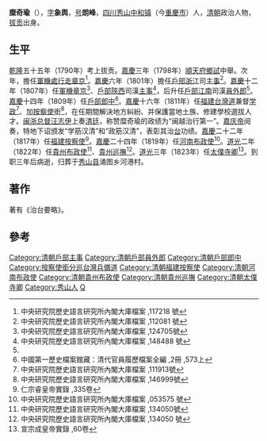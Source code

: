 '''糜奇瑜'''（{{bd|1762年||1827年|catIdx=M糜}}），[[表字|字]]'''象舆'''，[[号|号]]'''朗峰'''，[[四川|四川]][[秀山|秀山]][[中和鎮_(秀山縣)|中和镇]]（今[[重慶市|重慶市]]）人，[[清朝|清朝]]政治人物，[[拔贡|拔贡]]出身。

==生平==
[[乾隆|乾隆]]五十五年（1790年）考上拔贡。[[嘉慶|嘉慶]]三年（1798年）[[順天府|順天府]][[鄉試|鄉試]]中舉。次年，擔任[[軍機處行走|軍機處行走]][[章京|章京]]<ref>中央研究院歷史語言研究所內閣大庫檔案 ,117218 號</ref>。[[嘉慶|嘉慶]]六年（1801年）擔任[[戶部|戶部]][[浙江|浙江]]司[[主事|主事]]<ref>中央研究院歷史語言研究所內閣大庫檔案 ,112081 號</ref>。[[嘉慶|嘉慶]]十二年（1807年）任[[軍機|軍機]][[章京|章京]]<ref>中央研究院歷史語言研究所內閣大庫檔案 ,124705號</ref>、[[戶部|戶部]][[陝西|陝西]]司漢[[主事|主事]]<ref name="#1">中央研究院歷史語言研究所內閣大庫檔案 ,148488 號</ref>，后升任[[戶部|戶部]][[江南|江南]]司漢[[員外郎|員外郎]]<ref name="#1"/>。[[嘉慶|嘉慶]]十四年（1809年）任[[戶部|戶部]][[郎中|郎中]]<ref>中國第一歷史檔案館藏：清代官員履歷檔案全編 ,2冊 ,573上</ref>。[[嘉慶|嘉慶]]十六年（1811年）任[[福建|福建]][[台灣道|台灣道]]兼督[[学政|学政]]<ref>中央研究院歷史語言研究所內閣大庫檔案 ,111913號</ref>、加[[按察使|按察使]]銜<ref>中央研究院歷史語言研究所內閣大庫檔案 ,146999號</ref>，在任期間解決地方糾紛、并保護當地土族、修建學校選拔人才。[[闽浙总督|闽浙总督]][[汪志伊|汪志伊]]上奏[[清廷|清廷]]，称赞糜奇瑜的政绩为“闽越治行第一”。[[嘉庆帝|嘉庆帝]]阅奏，特地下诏颁发“学筋汉清”和“政筋汉清”，表彰其治[[台灣|台]]功绩。[[嘉慶|嘉慶]]二十二年（1817年）任[[福建|福建]][[按察使|按察使]]<ref>仁宗睿皇帝實錄 ,335卷</ref>。[[嘉慶|嘉慶]]二十四年（1819年）任[[河南|河南]][[布政使|布政使]]<ref>中央研究院歷史語言研究所內閣大庫檔案 ,053575 號</ref>。[[道光|道光]]二年（1822年）任[[貴州|貴州]][[布政使|布政使]]<ref>中央研究院歷史語言研究所內閣大庫檔案 ,134050號</ref>、[[貴州巡撫|貴州巡撫]]<ref>中央研究院歷史語言研究所內閣大庫檔案 ,134050 號</ref>。[[道光|道光]]三年（1823年）任[[太僕寺卿|太僕寺卿]]<ref>宣宗成皇帝實錄 ,60卷</ref>。到职三年后病逝，归葬于[[秀山县|秀山县]]涌图乡河港村。

==著作==
著有《治台要略》。

==參考==
{{reflist|2}}
{{清朝人物小作品}}
{{start box}}
{{s-off}}
{{s-before|[[汪楠|汪楠]]}}
{{s-title|[[按察使銜分巡台灣兵備道|按察使銜分巡台灣兵備道]]|1812年-1817年}}
{{s-after|[[汪楠|汪楠]]}}
{{end box}}

{{DEFAULTSORT:M}}
[[Category:清朝戶部主事|Category:清朝戶部主事]]
[[Category:清朝戶部員外郎|Category:清朝戶部員外郎]]
[[Category:清朝戶部郎中|Category:清朝戶部郎中]]
[[Category:按察使銜分巡台灣兵備道|Category:按察使銜分巡台灣兵備道]]
[[Category:清朝福建按察使|Category:清朝福建按察使]]
[[Category:清朝河南布政使|Category:清朝河南布政使]]
[[Category:清朝貴州布政使|Category:清朝貴州布政使]]
[[Category:清朝貴州巡撫|Category:清朝貴州巡撫]]
[[Category:清朝太僕寺卿|Category:清朝太僕寺卿]]
[[Category:秀山人|Category:秀山人]]
[[Category:糜姓|Q]]